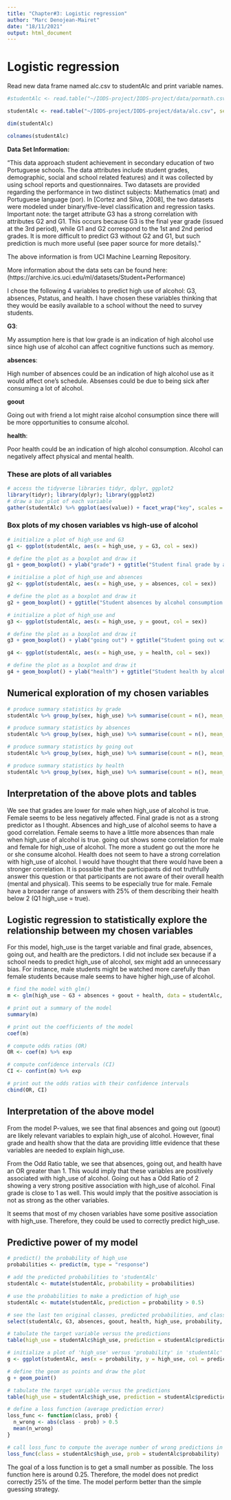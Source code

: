 ```yaml
---
title: "Chapter#3: Logistic regression"
author: "Marc Denojean-Mairet"
date: "18/11/2021"
output: html_document
---
```


# Logistic regression

Read new data frame named alc.csv to studentAlc and print variable names.


```r


#studentAlc <- read.table("~/IODS-project/IODS-project/data/pormath.csv", sep = ",", header = TRUE)

studentAlc <- read.table("~/IODS-project/IODS-project/data/alc.csv", sep = ",", header = TRUE)

dim(studentAlc)

colnames(studentAlc)

```

**Data Set Information:**

"This data approach student achievement in secondary education of two Portuguese schools. The data attributes include student grades, demographic, social and school related features) and it was collected by using school reports and questionnaires. Two datasets are provided regarding the performance in two distinct subjects: Mathematics (mat) and Portuguese language (por). In [Cortez and Silva, 2008], the two datasets were modeled under binary/five-level classification and regression tasks. Important note: the target attribute G3 has a strong correlation with attributes G2 and G1. This occurs because G3 is the final year grade (issued at the 3rd period), while G1 and G2 correspond to the 1st and 2nd period grades. It is more difficult to predict G3 without G2 and G1, but such prediction is much more useful (see paper source for more details)."

The above information is from UCI Machine Learning Repository.

More information about the data sets can be found here:(https://archive.ics.uci.edu/ml/datasets/Student+Performance)


I chose the following 4 variables to predict high use of alcohol:  G3, absences, Pstatus, and health.  I have chosen these variables thinking that they would be easily available to a school without the need to survey students.

**G3**:

My assumption here is that low grade is an indication of high alcohol use since high use of alcohol can affect cognitive functions such as memory.

**absences**:

High number of absences could be an indication of high alcohol use as it would affect one's schedule.  Absenses could be due to being sick after consuming a lot of alcohol.

**goout**

Going out with friend a lot might raise alcohol consumption since there will be more opportunities to consume alcohol.


**health**:

Poor health could be an indication of high alcohol consumption.  Alcohol can negatively affect physical and mental health.

### These are plots of all variables

```r
# access the tidyverse libraries tidyr, dplyr, ggplot2
library(tidyr); library(dplyr); library(ggplot2)
# draw a bar plot of each variable
gather(studentAlc) %>% ggplot(aes(value)) + facet_wrap("key", scales = "free") + geom_bar()

```

### Box plots of my chosen variables vs high-use of alcohol

```r
# initialize a plot of high_use and G3
g1 <- ggplot(studentAlc, aes(x = high_use, y = G3, col = sex))

# define the plot as a boxplot and draw it
g1 + geom_boxplot() + ylab("grade") + ggtitle("Student final grade by alcohol consumption and sex")

# initialise a plot of high_use and absences
g2 <- ggplot(studentAlc, aes(x = high_use, y = absences, col = sex))

# define the plot as a boxplot and draw it
g2 + geom_boxplot() + ggtitle("Student absences by alcohol consumption and sex")

# initialize a plot of high_use and 
g3 <- ggplot(studentAlc, aes(x = high_use, y = goout, col = sex))

# define the plot as a boxplot and draw it
g3 + geom_boxplot() + ylab("going out") + ggtitle("Student going out with friends by alcohol consumption and sex")

g4 <- ggplot(studentAlc, aes(x = high_use, y = health, col = sex))

# define the plot as a boxplot and draw it
g4 + geom_boxplot() + ylab("health") + ggtitle("Student health by alcohol consumption and sex")
```

## Numerical exploration of my chosen variables

```r
# produce summary statistics by grade
studentAlc %>% group_by(sex, high_use) %>% summarise(count = n(), mean_grade = mean(G3))

# produce summary statistics by absences
studentAlc %>% group_by(sex, high_use) %>% summarise(count = n(), mean_absences = mean(absences))

# produce summary statistics by going out
studentAlc %>% group_by(sex, high_use) %>% summarise(count = n(), mean_going_out = mean(goout))

# produce summary statistics by health
studentAlc %>% group_by(sex, high_use) %>% summarise(count = n(), mean_health = mean(health))
```

## Interpretation of the above plots and tables

We see that grades are lower for male when high_use of alcohol is true.  Female seems to be less negatively affected.  Final grade is not as a strong predictor as I thought.  Absences and high_use of alcohol seems to have a good correlation.  Female seems to have a little more absences than male when high_use of alcohol is true.  going out shows some correlation for male and female for high_use of alcohol.  The more a student go out the more he or she consume alcohol.  Health does not seem to have a strong correlation with high_use of alcohol.  I would have thought that there would have been a stronger correlation.  It is possible that the participants did not truthfully answer this question or that participants are not aware of their overall health (mental and physical).  This seems to be especially true for male.  Female have a broader range of answers with 25% of them describing their health below 2 (Q1 high_use = true).

## Logistic regression to statistically explore the relationship between my chosen variables


For this model, high_use is the target variable and final grade, absences, going out, and health are the predictors.
I did not include sex because if a school needs to predict high_use of alcohol, sex might add an unnecessary bias.  For instance, male students might be watched more carefully than female students because male seems to have higher high_use of alcohol.
```r
# find the model with glm()
m <- glm(high_use ~ G3 + absences + goout + health, data = studentAlc, family = "binomial")

# print out a summary of the model
summary(m)

# print out the coefficients of the model
coef(m)

# compute odds ratios (OR)
OR <- coef(m) %>% exp

# compute confidence intervals (CI)
CI <- confint(m) %>% exp

# print out the odds ratios with their confidence intervals
cbind(OR, CI)
```

## Interpretation of the above model

From the model P-values, we see that final absences and going out (goout) are likely relevant variables to explain high_use of alcohol.  However, final grade and health show that the data are providing little evidence that these variables are needed to explain high_use.

From the Odd Ratio table, we see that absences, going out, and health have an OR greater than 1.  This would imply that these variables are positively associated with high_use of alcohol.  Going out has a Odd Ratio of 2 showing a very strong positive association with high_use of alcohol.  Final grade is close to 1 as well.  This would imply that the positive association is not as strong as the other variables.

It seems that most of my chosen variables have some positive association with high_use.  Therefore, they could be used to correctly predict high_use.

## Predictive power of my model

```r
# predict() the probability of high_use
probabilities <- predict(m, type = "response")

# add the predicted probabilities to 'studentAlc'
studentAlc <- mutate(studentAlc, probability = probabilities)

# use the probabilities to make a prediction of high_use
studentAlc <- mutate(studentAlc, prediction = probability > 0.5)

# see the last ten original classes, predicted probabilities, and class predictions
select(studentAlc, G3, absences, goout, health, high_use, probability, prediction) %>% tail(10)

# tabulate the target variable versus the predictions
table(high_use = studentAlc$high_use, prediction = studentAlc$prediction)

# initialize a plot of 'high_use' versus 'probability' in 'studentAlc'
g <- ggplot(studentAlc, aes(x = probability, y = high_use, col = prediction))

# define the geom as points and draw the plot
g + geom_point()

# tabulate the target variable versus the predictions
table(high_use = studentAlc$high_use, prediction = studentAlc$prediction) %>% prop.table %>% addmargins

# define a loss function (average prediction error)
loss_func <- function(class, prob) {
  n_wrong <- abs(class - prob) > 0.5
  mean(n_wrong)
}

# call loss_func to compute the average number of wrong predictions in the (training) data
loss_func(class = studentAlc$high_use, prob = studentAlc$probability)


```

The goal of a loss function is to get a small number as possible.  The loss function here is around 0.25.  Therefore, the model does not predict correctly 25% of the time.  The model perform better than the simple guessing strategy.